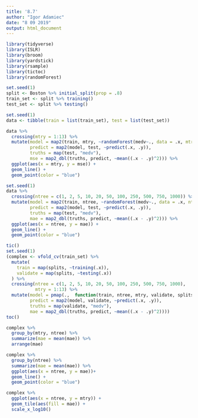 ```yaml
---
title: '8.7'
author: "Igor Adamiec"
date: "8 09 2019"
output: html_document
---
```


```r
library(tidyverse)
library(ISLR)
library(broom)
library(yardstick)
library(rsample)
library(tictoc)
library(randomForest)
```

```r
set.seed(1)
split <- Boston %>% initial_split(prop = .8)
train_set <- split %>% training() 
test_set <- split %>% testing()
```



```r
set.seed(1)
data <- tibble(train = list(train_set), test = list(test_set)) 

data %>% 
  crossing(mtry = 1:13) %>% 
  mutate(model = map2(train, mtry, ~randomForest(medv~., data = .x, mtry = .y)),
         predict = map2(model, test, ~predict(.x, .y)),
         truths = map(test, "medv"),
         mse = map2_dbl(truths, predict, ~mean((.x - .y)^2))) %>% 
  ggplot(aes(x = mtry, y = mse)) +
  geom_line() +
  geom_point(color = "blue")
```

```r
set.seed(1)
data %>% 
  crossing(ntree = c(1, 2, 5, 10, 20, 50, 100, 250, 500, 750, 1000)) %>% 
  mutate(model = map2(train, ntree, ~randomForest(medv~., data = .x, ntree = .y)),
         predict = map2(model, test, ~predict(.x, .y)),
         truths = map(test, "medv"),
         mae = map2_dbl(truths, predict, ~mean((.x - .y)^2))) %>%  
  ggplot(aes(x = ntree, y = mae)) +
  geom_line() +
  geom_point(color = "blue")
```

```r
tic()
set.seed(1)
(complex <- vfold_cv(train_set) %>% 
  mutate(
    train = map(splits, ~training(.x)),
    validate = map(splits, ~testing(.x))
  ) %>%
  crossing(ntree = c(1, 2, 5, 10, 20, 50, 100, 250, 500, 750, 1000),
           mtry = 1:13) %>%
  mutate(model = pmap(.,  function(train, ntree, mtry, validate, splits, id) {randomForest(formula = medv~., data = train, ntree = ntree, mtry = mtry)}),
         predict = map2(model, validate, ~predict(.x, .y)),
         truths = map(validate, "medv"),
         mae = map2_dbl(truths, predict, ~mean((.x - .y)^2))))
toc()
```

```r
complex %>% 
  group_by(mtry, ntree) %>% 
  summarize(mae = mean(mae)) %>% 
  arrange(mae)
```

```r
complex %>% 
  group_by(ntree) %>% 
  summarize(mae = mean(mae)) %>% 
  ggplot(aes(x = ntree, y = mae))+
  geom_line() +
  geom_point(color = "blue")
```

```r
complex %>% 
  ggplot(aes(x = ntree, y = mtry)) +
  geom_tile(aes(fill = mae)) +
  scale_x_log10()
```

